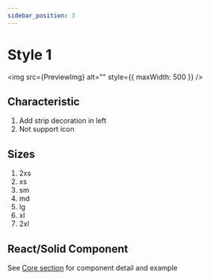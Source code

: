 ```yaml
---
sidebar_position: 3
---
```


# Style 1

<img src={PreviewImg} alt="" style={{ maxWidth: 500 }} />

## Characteristic
1. Add strip decoration in left
2. Not support icon

## Sizes
1. 2xs
2. xs
3. sm
4. md
5. lg
6. xl
7. 2xl

## React/Solid Component
See [Core section](core) for component detail and example